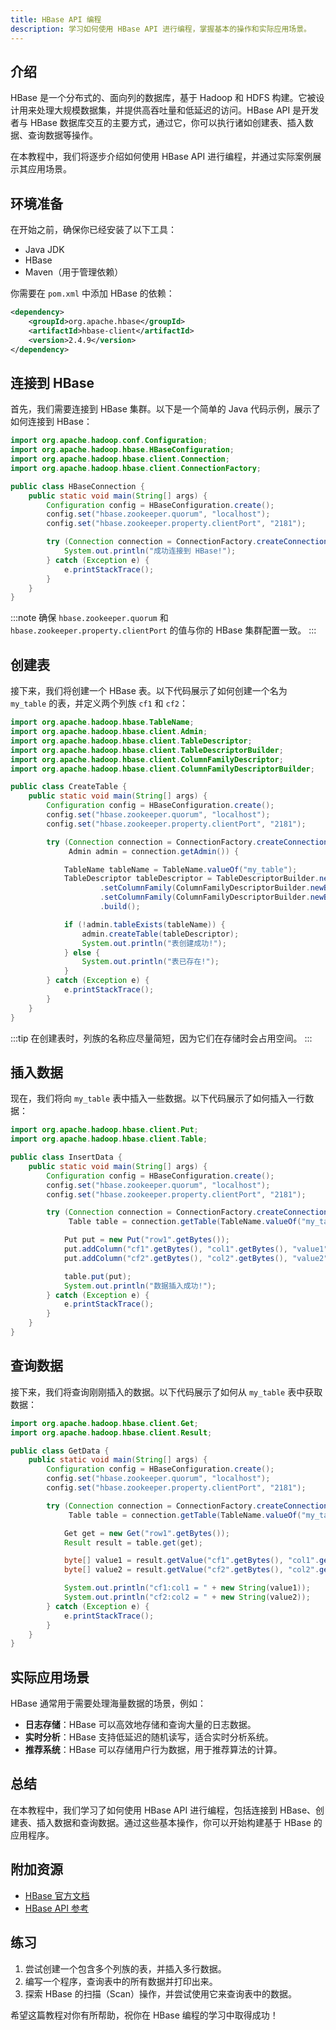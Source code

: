 ```yaml
---
title: HBase API 编程
description: 学习如何使用 HBase API 进行编程，掌握基本的操作和实际应用场景。
---
```


## 介绍

HBase 是一个分布式的、面向列的数据库，基于 Hadoop 和 HDFS 构建。它被设计用来处理大规模数据集，并提供高吞吐量和低延迟的访问。HBase API 是开发者与 HBase 数据库交互的主要方式，通过它，你可以执行诸如创建表、插入数据、查询数据等操作。

在本教程中，我们将逐步介绍如何使用 HBase API 进行编程，并通过实际案例展示其应用场景。

## 环境准备

在开始之前，确保你已经安装了以下工具：

- Java JDK
- HBase
- Maven（用于管理依赖）

你需要在 `pom.xml` 中添加 HBase 的依赖：

```xml
<dependency>
    <groupId>org.apache.hbase</groupId>
    <artifactId>hbase-client</artifactId>
    <version>2.4.9</version>
</dependency>
```

## 连接到 HBase

首先，我们需要连接到 HBase 集群。以下是一个简单的 Java 代码示例，展示了如何连接到 HBase：

```java
import org.apache.hadoop.conf.Configuration;
import org.apache.hadoop.hbase.HBaseConfiguration;
import org.apache.hadoop.hbase.client.Connection;
import org.apache.hadoop.hbase.client.ConnectionFactory;

public class HBaseConnection {
    public static void main(String[] args) {
        Configuration config = HBaseConfiguration.create();
        config.set("hbase.zookeeper.quorum", "localhost");
        config.set("hbase.zookeeper.property.clientPort", "2181");

        try (Connection connection = ConnectionFactory.createConnection(config)) {
            System.out.println("成功连接到 HBase!");
        } catch (Exception e) {
            e.printStackTrace();
        }
    }
}
```

:::note
确保 `hbase.zookeeper.quorum` 和 `hbase.zookeeper.property.clientPort` 的值与你的 HBase 集群配置一致。
:::

## 创建表

接下来，我们将创建一个 HBase 表。以下代码展示了如何创建一个名为 `my_table` 的表，并定义两个列族 `cf1` 和 `cf2`：

```java
import org.apache.hadoop.hbase.TableName;
import org.apache.hadoop.hbase.client.Admin;
import org.apache.hadoop.hbase.client.TableDescriptor;
import org.apache.hadoop.hbase.client.TableDescriptorBuilder;
import org.apache.hadoop.hbase.client.ColumnFamilyDescriptor;
import org.apache.hadoop.hbase.client.ColumnFamilyDescriptorBuilder;

public class CreateTable {
    public static void main(String[] args) {
        Configuration config = HBaseConfiguration.create();
        config.set("hbase.zookeeper.quorum", "localhost");
        config.set("hbase.zookeeper.property.clientPort", "2181");

        try (Connection connection = ConnectionFactory.createConnection(config);
             Admin admin = connection.getAdmin()) {

            TableName tableName = TableName.valueOf("my_table");
            TableDescriptor tableDescriptor = TableDescriptorBuilder.newBuilder(tableName)
                    .setColumnFamily(ColumnFamilyDescriptorBuilder.newBuilder("cf1".getBytes()).build())
                    .setColumnFamily(ColumnFamilyDescriptorBuilder.newBuilder("cf2".getBytes()).build())
                    .build();

            if (!admin.tableExists(tableName)) {
                admin.createTable(tableDescriptor);
                System.out.println("表创建成功!");
            } else {
                System.out.println("表已存在!");
            }
        } catch (Exception e) {
            e.printStackTrace();
        }
    }
}
```

:::tip
在创建表时，列族的名称应尽量简短，因为它们在存储时会占用空间。
:::

## 插入数据

现在，我们将向 `my_table` 表中插入一些数据。以下代码展示了如何插入一行数据：

```java
import org.apache.hadoop.hbase.client.Put;
import org.apache.hadoop.hbase.client.Table;

public class InsertData {
    public static void main(String[] args) {
        Configuration config = HBaseConfiguration.create();
        config.set("hbase.zookeeper.quorum", "localhost");
        config.set("hbase.zookeeper.property.clientPort", "2181");

        try (Connection connection = ConnectionFactory.createConnection(config);
             Table table = connection.getTable(TableName.valueOf("my_table"))) {

            Put put = new Put("row1".getBytes());
            put.addColumn("cf1".getBytes(), "col1".getBytes(), "value1".getBytes());
            put.addColumn("cf2".getBytes(), "col2".getBytes(), "value2".getBytes());

            table.put(put);
            System.out.println("数据插入成功!");
        } catch (Exception e) {
            e.printStackTrace();
        }
    }
}
```

## 查询数据

接下来，我们将查询刚刚插入的数据。以下代码展示了如何从 `my_table` 表中获取数据：

```java
import org.apache.hadoop.hbase.client.Get;
import org.apache.hadoop.hbase.client.Result;

public class GetData {
    public static void main(String[] args) {
        Configuration config = HBaseConfiguration.create();
        config.set("hbase.zookeeper.quorum", "localhost");
        config.set("hbase.zookeeper.property.clientPort", "2181");

        try (Connection connection = ConnectionFactory.createConnection(config);
             Table table = connection.getTable(TableName.valueOf("my_table"))) {

            Get get = new Get("row1".getBytes());
            Result result = table.get(get);

            byte[] value1 = result.getValue("cf1".getBytes(), "col1".getBytes());
            byte[] value2 = result.getValue("cf2".getBytes(), "col2".getBytes());

            System.out.println("cf1:col1 = " + new String(value1));
            System.out.println("cf2:col2 = " + new String(value2));
        } catch (Exception e) {
            e.printStackTrace();
        }
    }
}
```

## 实际应用场景

HBase 通常用于需要处理海量数据的场景，例如：

- **日志存储**：HBase 可以高效地存储和查询大量的日志数据。
- **实时分析**：HBase 支持低延迟的随机读写，适合实时分析系统。
- **推荐系统**：HBase 可以存储用户行为数据，用于推荐算法的计算。

## 总结

在本教程中，我们学习了如何使用 HBase API 进行编程，包括连接到 HBase、创建表、插入数据和查询数据。通过这些基本操作，你可以开始构建基于 HBase 的应用程序。

## 附加资源

- [HBase 官方文档](https://hbase.apache.org/book.html)
- [HBase API 参考](https://hbase.apache.org/apidocs/index.html)

## 练习

1. 尝试创建一个包含多个列族的表，并插入多行数据。
2. 编写一个程序，查询表中的所有数据并打印出来。
3. 探索 HBase 的扫描（Scan）操作，并尝试使用它来查询表中的数据。

希望这篇教程对你有所帮助，祝你在 HBase 编程的学习中取得成功！